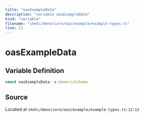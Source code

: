 ```yaml
---
title: "oasExampleData"
description: "variable oasExampleData"
kind: "variable"
filename: "skmtc/deno/core/oas/example/example-types.ts"
line: 12
---
```


# oasExampleData

## Variable Definition

```typescript
const oasExampleData: v.GenericSchema
```

## Source

Located at `skmtc/deno/core/oas/example/example-types.ts:12:13`
